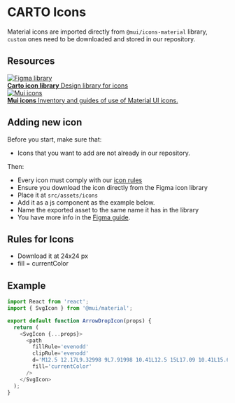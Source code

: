 
<Meta title='Icons/Introduction' />

# CARTO Icons

Material icons are imported directly from `@mui/icons-material` library, `custom` ones need to be downloaded and stored in our repository.

## Resources

<div className='link-list'>
  <a
    className='link-item'
    href='https://www.figma.com/file/Yj97O00yGzMg1ULcA0WEfl/CARTO-Icons?node-id=8816-2893&t=FAJCRqG37ndjFgHN-0'
    target='_blank'
  >
    <img src={Figma} alt='Figma library' />
    <div>
      <strong>Carto icon library</strong>
      Design library for icons
    </div>
  </a>
  <a
    className='link-item'
    href='https://mui.com/material-ui/material-icons/'
    target='_blank'
  >
    <img src={Mui} alt='Mui icons' />
    <div>
      <strong>Mui icons</strong>
      Inventory and guides of use of Material UI icons.
    </div>
  </a>
</div>

## Adding new icon

Before you start, make sure that:

- Icons that you want to add are not already in our repository.

Then:

- Every icon must comply with our [icon rules](#rules-for-icons)
- Ensure you download the icon directly from the Figma icon library
- Place it at `src/assets/icons`
- Add it as a js component as the example below.
- Name the exported asset to the same name it has in the library
- You have more info in the [Figma guide](https://www.figma.com/proto/12e7boz39jWiytTnjN674G/Ways-of-working-%2F-298130?page-id=1%3A2&node-id=26-5183&viewport=622%2C338%2C0.09&scaling=scale-down).

## Rules for Icons

- Download it at 24x24 px
- fill = currentColor

## Example

```js
import React from 'react';
import { SvgIcon } from '@mui/material';

export default function ArrowDropIcon(props) {
  return (
    <SvgIcon {...props}>
      <path
        fillRule='evenodd'
        clipRule='evenodd'
        d='M12.5 12.17L9.32998 9L7.91998 10.41L12.5 15L17.09 10.41L15.67 9L12.5 12.17Z'
        fill='currentColor'
      />
    </SvgIcon>
  );
}
```
